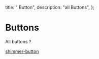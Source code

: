   title: " Button",
  description:
    "all Buttons",
};


# Buttons
 All buttons ?

 
[shimmer-button](/components/buttons/shimmer-button)
